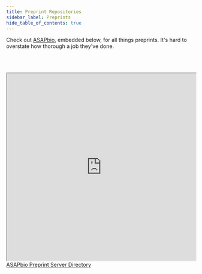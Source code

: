 ```yaml
---
title: Preprint Repositories
sidebar_label: Preprints
hide_table_of_contents: true
---
```


Check out [ASAPbio](https://asapbio.org/preprint-info), embedded below, for all things preprints. It's hard to overstate how thorough a job they've done.

<br></br>
<iframe src="https://asapbio.org/preprint-servers#wdt-table-title-22" width="100%" height="500" title="Preprint Server Directory"></iframe>
<figcaption><a href = "https://asapbio.org/preprint-servers#wdt-table-title-22">ASAPbio Preprint Server Directory</a></figcaption>
